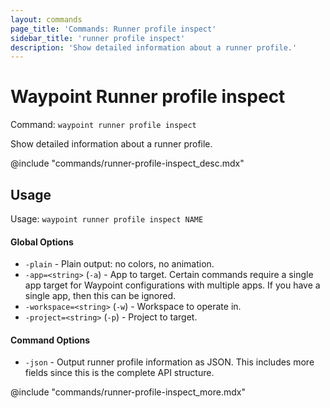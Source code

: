 ```yaml
---
layout: commands
page_title: 'Commands: Runner profile inspect'
sidebar_title: 'runner profile inspect'
description: 'Show detailed information about a runner profile.'
---
```


# Waypoint Runner profile inspect

Command: `waypoint runner profile inspect`

Show detailed information about a runner profile.

@include "commands/runner-profile-inspect_desc.mdx"

## Usage

Usage: `waypoint runner profile inspect NAME`

#### Global Options

- `-plain` - Plain output: no colors, no animation.
- `-app=<string>` (`-a`) - App to target. Certain commands require a single app target for Waypoint configurations with multiple apps. If you have a single app, then this can be ignored.
- `-workspace=<string>` (`-w`) - Workspace to operate in.
- `-project=<string>` (`-p`) - Project to target.

#### Command Options

- `-json` - Output runner profile information as JSON. This includes more fields since this is the complete API structure.

@include "commands/runner-profile-inspect_more.mdx"

